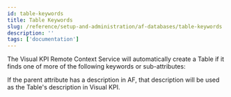 ```yaml
---
id: table-keywords
title: Table Keywords
slug: /reference/setup-and-administration/af-databases/table-keywords
description: ''
tags: ['documentation']
---
```



The Visual KPI Remote Context Service will automatically create a Table if it finds one of more of the following keywords or sub-attributes:

<Callout title="Notes">
If the parent attribute has a description in AF, that description will be used as the Table's description in Visual KPI.
</Callout>

<JsonToTable jsonData={table} />